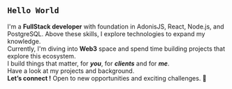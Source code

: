 ## `Hello World`

I'm a **FullStack developer** with foundation in AdonisJS, React, Node.js, and PostgreSQL.
Above these skills, I explore technologies to expand my knowledge.\
Currently, I'm diving into **Web3** space and spend time building projects that explore this ecosystem.\
I build things that matter, for **_you_**, for **_clients_** and for **_me_**.\
Have a look at my projects and background.\
**Let’s connect !** Open to new opportunities and exciting challenges. 🚀
